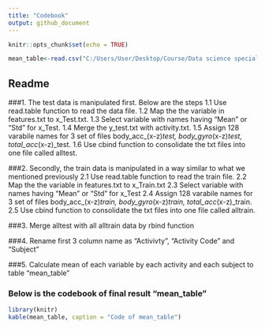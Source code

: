---
title: "Codebook"
output: github_document
---

```{r setup, include=FALSE}
knitr::opts_chunk$set(echo = TRUE)
```

```{r echo=FALSE}
mean_table<-read.csv("C:/Users/User/Desktop/Course/Data science specialization/Course 3 week 4/Codebook.csv")
```
## Readme
 
###1. The test data is manipulated first. Below are the steps
1.1 Use read.table function to read the data file.
1.2 Map the the variable in features.txt to x_Test.txt.
1.3 Select variable with names having "Mean" or "Std" for x_Test.
1.4 Merge the y_test.txt with activity.txt.
1.5 Assign 128 varabile names for 3 set of files body_acc_(x-z)_test, body_gyro_(x-z)_test, total_acc_(x-z)_test.
1.6 Use cbind function to consolidate the txt files into one file called alltest.
 
###2. Secondly, the train data is manipulated in a way similar to what we mentioned previously
2.1 Use read.table function to read the train file.
2.2 Map the the variable in features.txt to x_Train.txt
2.3 Select variable with names having "Mean" or "Std" for x_Test
2.4 Assign 128 varabile names for 3 set of files body_acc_(x-z)_train, body_gyro_(x-z)_train, total_acc_(x-z)_train.
2.5 Use cbind function to consolidate the txt files into one file called alltrain.
 
###3. Merge alltest with all alltrain data by rbind function
 
###4. Rename first 3 column name as "Activivty", "Activity Code" and "Subject"
 
###5. Calculate mean of each variable by each activity and each subject to table "mean_table"

### Below is the codebook of final result "mean_table"


```{r echo=FALSE}
library(knitr)
kable(mean_table, caption = "Code of mean_table")

```


